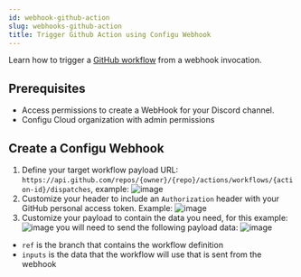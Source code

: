 ```yaml
---
id: webhook-github-action
slug: webhooks-github-action
title: Trigger Github Action using Configu Webhook
---
```


Learn how to trigger a [GitHub workflow](https://docs.github.com/en/actions/using-workflows/triggering-a-workflow) 
from a webhook invocation.

## Prerequisites
- Access permissions to create a WebHook for your Discord channel.
- Configu Cloud organization with admin permissions

## Create a Configu Webhook

1. Define your target workflow payload URL: `https://api.github.com/repos/{owner}/{repo}/actions/workflows/{action-id}/dispatches`, example:
![image](./img/webhooks/github-customize-your-payload.png)
2. Customize your header to include an `Authorization` header with your GitHub personal access token. Example:
![image](./img/webhooks/github-authorization-header.png)
3. Customize your payload to contain the data you need, for this example:
![image](./img/webhooks/github-customize-your-payload.png)
you will need to send the following payload data:
![image](./img/webhooks/github-customize-your-payload-2.png)
- `ref` is the branch that contains the workflow definition
- `inputs` is the data that the workflow will use that is sent from the webhook
